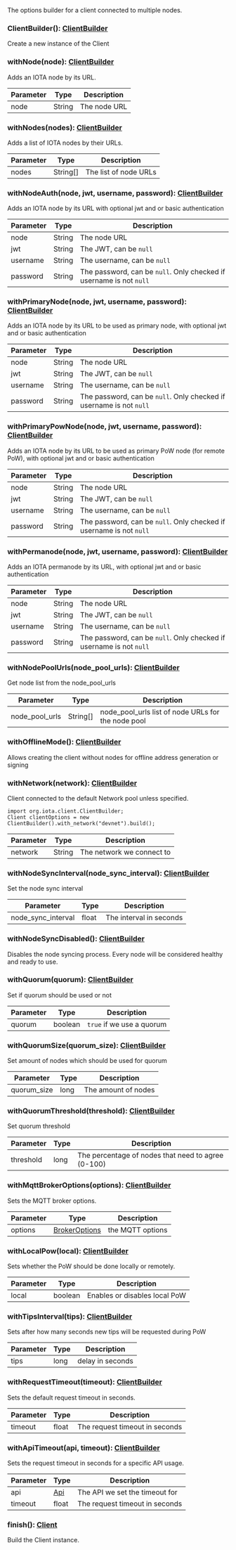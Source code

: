 The options builder for a client connected to multiple nodes.

### ClientBuilder(): [ClientBuilder](#clientbuilder)

Create a new instance of the Client

### withNode(node): [ClientBuilder](#clientbuilder)

Adds an IOTA node by its URL.

| Parameter | Type   | Description  |
| --------- | ------ | ------------ |
| node      | String | The node URL |

### withNodes(nodes): [ClientBuilder](#clientbuilder)

Adds a list of IOTA nodes by their URLs.

| Parameter | Type     | Description           |
| --------- | -------- | --------------------- |
| nodes     | String[] | The list of node URLs |

### withNodeAuth(node, jwt, username, password): [ClientBuilder](#clientbuilder)

Adds an IOTA node by its URL with optional jwt and or basic authentication

| Parameter | Type   | Description                                                         |
| --------- | ------ | ------------------------------------------------------------------- |
| node      | String | The node URL                                                        |
| jwt       | String | The JWT, can be `null`                                              |
| username  | String | The username, can be `null`                                         |
| password  | String | The password, can be `null`. Only checked if username is not `null` |

### withPrimaryNode(node, jwt, username, password): [ClientBuilder](#clientbuilder)

Adds an IOTA node by its URL to be used as primary node, with optional jwt and or basic authentication

| Parameter | Type   | Description                                                         |
| --------- | ------ | ------------------------------------------------------------------- |
| node      | String | The node URL                                                        |
| jwt       | String | The JWT, can be `null`                                              |
| username  | String | The username, can be `null`                                         |
| password  | String | The password, can be `null`. Only checked if username is not `null` |

### withPrimaryPowNode(node, jwt, username, password): [ClientBuilder](#clientbuilder)

Adds an IOTA node by its URL to be used as primary PoW node (for remote PoW), with optional jwt and or basic
authentication

| Parameter | Type   | Description                                                         |
| --------- | ------ | ------------------------------------------------------------------- |
| node      | String | The node URL                                                        |
| jwt       | String | The JWT, can be `null`                                              |
| username  | String | The username, can be `null`                                         |
| password  | String | The password, can be `null`. Only checked if username is not `null` |

### withPermanode(node, jwt, username, password): [ClientBuilder](#clientbuilder)

Adds an IOTA permanode by its URL, with optional jwt and or basic authentication

| Parameter | Type   | Description                                                         |
| --------- | ------ | ------------------------------------------------------------------- |
| node      | String | The node URL                                                        |
| jwt       | String | The JWT, can be `null`                                              |
| username  | String | The username, can be `null`                                         |
| password  | String | The password, can be `null`. Only checked if username is not `null` |

### withNodePoolUrls(node_pool_urls): [ClientBuilder](#clientbuilder)

Get node list from the node_pool_urls

| Parameter      | Type     | Description                                        |
| -------------- | -------- | -------------------------------------------------- |
| node_pool_urls | String[] | node_pool_urls list of node URLs for the node pool |

### withOfflineMode(): [ClientBuilder](#clientbuilder)

Allows creating the client without nodes for offline address generation or signing

### withNetwork(network): [ClientBuilder](#clientbuilder)

Client connected to the default Network pool unless specified.

```
import org.iota.client.ClientBuilder;
Client clientOptions = new ClientBuilder().with_network("devnet").build();
```

| Parameter | Type   | Description               |
| --------- | ------ | ------------------------- |
| network   | String | The network we connect to |

### withNodeSyncInterval(node_sync_interval): [ClientBuilder](#clientbuilder)

Set the node sync interval

| Parameter          | Type  | Description             |
| ------------------ | ----- | ----------------------- |
| node_sync_interval | float | The interval in seconds |

### withNodeSyncDisabled(): [ClientBuilder](#clientbuilder)

Disables the node syncing process.
Every node will be considered healthy and ready to use.

### withQuorum(quorum): [ClientBuilder](#clientbuilder)

Set if quorum should be used or not

| Parameter | Type    | Description               |
| --------- | ------- | ------------------------- |
| quorum    | boolean | `true` if we use a quorum |

### withQuorumSize(quorum_size): [ClientBuilder](#clientbuilder)

Set amount of nodes which should be used for quorum

| Parameter   | Type | Description         |
| ----------- | ---- | ------------------- |
| quorum_size | long | The amount of nodes |

### withQuorumThreshold(threshold): [ClientBuilder](#clientbuilder)

Set quorum threshold

| Parameter | Type | Description                                        |
| --------- | ---- | -------------------------------------------------- |
| threshold | long | The percentage of nodes that need to agree (0-100) |

### withMqttBrokerOptions(options): [ClientBuilder](#clientbuilder)

Sets the MQTT broker options.

| Parameter | Type                            | Description      |
| --------- | ------------------------------- | ---------------- |
| options   | [BrokerOptions](#brokeroptions) | the MQTT options |

### withLocalPow(local): [ClientBuilder](#clientbuilder)

Sets whether the PoW should be done locally or remotely.

| Parameter | Type    | Description                   |
| --------- | ------- | ----------------------------- |
| local     | boolean | Enables or disables local PoW |

### withTipsInterval(tips): [ClientBuilder](#clientbuilder)

Sets after how many seconds new tips will be requested during PoW

| Parameter | Type | Description      |
| --------- | ---- | ---------------- |
| tips      | long | delay in seconds |

### withRequestTimeout(timeout): [ClientBuilder](#clientbuilder)

Sets the default request timeout in seconds.

| Parameter | Type  | Description                    |
| --------- | ----- | ------------------------------ |
| timeout   | float | The request timeout in seconds |

### withApiTimeout(api, timeout): [ClientBuilder](#clientbuilder)

Sets the request timeout in seconds for a specific API usage.

| Parameter | Type        | Description                    |
| --------- | ----------- | ------------------------------ |
| api       | [Api](#api) | The API we set the timeout for |
| timeout   | float       | The request timeout in seconds |

### finish(): [Client](#client)

Build the Client instance.
